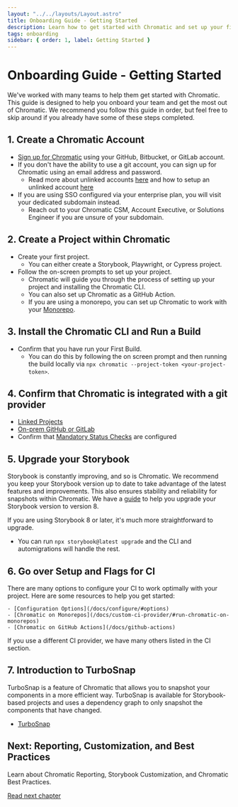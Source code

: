 ```yaml
---
layout: "../../layouts/Layout.astro"
title: Onboarding Guide - Getting Started
description: Learn how to get started with Chromatic and set up your first project.
tags: onboarding
sidebar: { order: 1, label: Getting Started }
---
```


# Onboarding Guide - Getting Started

We've worked with many teams to help them get started with Chromatic. This guide is designed to help you onboard your team and get the most out of Chromatic.
We recommend you follow this guide in order, but feel free to skip around if you already have some of these steps completed.

## 1. Create a Chromatic Account

- [Sign up for Chromatic](https://www.chromatic.com/signup) using your GitHub, Bitbucket, or GitLab account.
- If you don't have the ability to use a git account, you can sign up for Chromatic using an email address and password.
  - Read more about unlinked accounts [here](/docs/access/#unlinked-projects) and how to setup an unlinked account [here](/docs/faq/chromatic-sso-on-premises-other-git/)
- If you are using SSO configured via your enterprise plan, you will visit your dedicated subdomain instead.
  - Reach out to your Chromatic CSM, Account Executive, or Solutions Engineer if you are unsure of your subdomain.

## 2. Create a Project within Chromatic

- Create your first project.
  - You can either create a Storybook, Playwright, or Cypress project.
- Follow the on-screen prompts to set up your project.
  - Chromatic will guide you through the process of setting up your project and installing the Chromatic CLI.
  - You can also set up Chromatic as a GitHub Action.
  - If you are using a monorepo, you can set up Chromatic to work with your [Monorepo](/docs/github-actions#run-chromatic-on-monorepos).

## 3. Install the Chromatic CLI and Run a Build

- Confirm that you have run your First Build.
  - You can do this by following the on screen prompt and then running the build locally via `npx chromatic --project-token <your-project-token>`.

## 4. Confirm that Chromatic is integrated with a git provider

- [Linked Projects](/docs/access/#linked-projects)
- [On-prem GitHub or GitLab](/docs/access/#how-do-i-link-my-project-to-github-enterprise-server-or-gitlab-self-managed)
- Confirm that [Mandatory Status Checks](/docs/mandatory-pr-checks/#github) are configured

## 5. Upgrade your Storybook

Storybook is constantly improving, and so is Chromatic. We recommend you keep your Storybook version up to date to take advantage of the latest features and improvements.
This also ensures stability and reliability for snapshots within Chromatic.
We have a [guide](https://storybook.js.org/docs/migration-guide/index) to help you upgrade your Storybook version to version 8.

If you are using Storybook 8 or later, it's much more straightforward to upgrade.

- You can run `npx storybook@latest upgrade` and the CLI and automigrations will handle the rest.

## 6. Go over Setup and Flags for CI

There are many options to configure your CI to work optimally with your project.
Here are some resources to help you get started:

    - [Configuration Options](/docs/configure/#options)
    - [Chromatic on Monorepos](/docs/custom-ci-provider/#run-chromatic-on-monorepos)
    - [Chromatic on GitHub Actions](/docs/github-actions)

If you use a different CI provider, we have many others listed in the CI section.

## 7. Introduction to TurboSnap

TurboSnap is a feature of Chromatic that allows you to snapshot your components in a more efficient way.
TurboSnap is available for Storybook-based projects and uses a dependency graph to only snapshot the components that have changed.

- [TurboSnap](/docs/turbosnap)

## Next: Reporting, Customization, and Best Practices

Learn about Chromatic Reporting, Storybook Customization, and Chromatic Best Practices.

<a class="btn primary round" href="/docs/best-practices">
  Read next chapter
</a>
